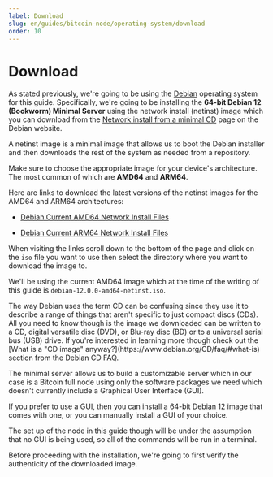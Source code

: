 ```yaml
---
label: Download
slug: en/guides/bitcoin-node/operating-system/download
order: 10
---
```



# Download

As stated previously, we're going to be using the [Debian](https://www.debian.org/) operating system for this guide. Specifically, we're going to be installing the **64-bit Debian 12 (Bookworm) Minimal Server** using the network install (netinst) image which you can download from the [Network install from a minimal CD](https://www.debian.org/CD/netinst/) page on the Debian website.

A netinst image is a minimal image that allows us to boot the Debian installer and then downloads the rest of the system as needed from a repository.

Make sure to choose the appropriate image for your device's architecture. The most common of which are **AMD64** and **ARM64**.

Here are links to download the latest versions of the netinst images for the AMD64 and ARM64 architectures:

- [Debian Current AMD64 Network Install Files](https://cdimage.debian.org/debian-cd/current/amd64/iso-cd/)

- [Debian Current ARM64 Network Install Files](https://cdimage.debian.org/debian-cd/current/arm64/iso-cd/)

When visiting the links scroll down to the bottom of the page and click on the `iso` file you want to use then select the directory where you want to download the image to.

We'll be using the current AMD64 image which at the time of the writing of this guide is `debian-12.0.0-amd64-netinst.iso`.

<Callout client:load type="info">
  The way Debian uses the term CD can be confusing since they use it to describe a range of things that aren't specific to just compact discs (CDs). All you need to know though is the image we downloaded can be written to a CD, digital versatile disc (DVD), or Blu-ray disc (BD) or to a universal serial bus (USB) drive. If you're interested in learning more though check out the [What is a "CD image" anyway?](https://www.debian.org/CD/faq/#what-is) section from the Debian CD FAQ.
</Callout>

The minimal server allows us to build a customizable server which in our case is a Bitcoin full node using only the software packages we need which doesn't currently include a Graphical User Interface (GUI).

If you prefer to use a GUI, then you can install a 64-bit Debian 12 image that comes with one, or you can manually install a GUI of your choice.

<Callout client:load type="warning">
  The set up of the node in this guide though will be under the assumption that no GUI is being used, so all of the commands will be run in a terminal.
</Callout>

Before proceeding with the installation, we're going to first verify the authenticity of the downloaded image.

